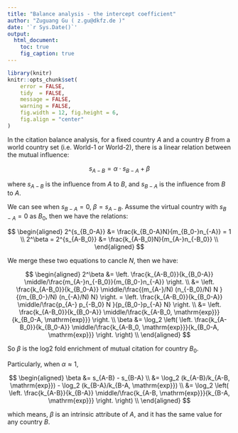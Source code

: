 ```yaml
---
title: "Balance analysis - the intercept coefficient"
author: "Zuguang Gu ( z.gu@dkfz.de )"
date: '`r Sys.Date()`'
output: 
  html_document:
    toc: true
    fig_caption: true
---
```


```r
library(knitr)
knitr::opts_chunk$set(
    error = FALSE,
    tidy  = FALSE,
    message = FALSE,
    warning = FALSE,
    fig.width = 12, fig.height = 6,
    fig.align = "center"
)
```

In the citation balance analysis, for a fixed country _A_ and a country _B_ from a world country set (i.e. World-1 or World-2), 
there is a linear relation between the mutual influence:

$$
s_{A-B} = \alpha \cdot s_{B-A} + \beta
$$

where $s_{A-B}$ is the influence from _A_ to _B_, and $s_{B-A}$ is the influence from _B_ to _A_.

We can see when $s_{B-A} = 0$, $\beta = s_{A-B}$. Assume the virtual country with $s_{B-A} = 0$ as $B_0$, then we have the relations:

$$
\begin{aligned}
2^{s_{B_0-A}} &=  \frac{k_{B_0-A}N}{m_{B_0-}n_{-A}} = 1 \\
2^\beta = 2^{s_{A-B_0}} &= \frac{k_{A-B_0}N}{m_{A-}n_{-B_0}} \\
\end{aligned}
$$

We merge these two equations to cancle $N$, then we have:

$$
\begin{aligned}
2^\beta &= \left. \frac{k_{A-B_0}}{k_{B_0-A}} \middle/\frac{m_{A-}n_{-B_0}}{m_{B_0-}n_{-A}} \right. \\
  &= \left. \frac{k_{A-B_0}}{k_{B_0-A}} \middle/\frac{(m_{A-}/N) (n_{-B_0}/N) N }{(m_{B_0-}/N)  (n_{-A}/N)  N} \right.  = \left. \frac{k_{A-B_0}}{k_{B_0-A}} \middle/\frac{p_{A-} p_{-B_0} N }{p_{B_0-}p_{-A} N} \right. \\
  &= \left. \frac{k_{A-B_0}}{k_{B_0-A}} \middle/\frac{k_{A-B_0, \mathrm{exp}}}{k_{B_0-A, \mathrm{exp}}} \right. \\
\beta &= \log_2 \left( \left. \frac{k_{A-B_0}}{k_{B_0-A}} \middle/\frac{k_{A-B_0, \mathrm{exp}}}{k_{B_0-A, \mathrm{exp}}} \right. \right) \\
\end{aligned}
$$

So $\beta$ is the log2 fold enrichment of mutual citation for country $B_0$.

Particularly, when $\alpha \approx 1$, 

$$
\begin{aligned}
\beta &= s_{A-B} - s_{B-A} \\
      &= \log_2 (k_{A-B}/k_{A-B, \mathrm{exp}}) - \log_2 (k_{B-A}/k_{B-A, \mathrm{exp}}) \\
      &= \log_2 \left( \left. \frac{k_{A-B}}{k_{B-A}} \middle/\frac{k_{A-B, \mathrm{exp}}}{k_{B-A, \mathrm{exp}}} \right. \right) \\
\end{aligned}
$$

which means, $\beta$ is an intrinsic attribute of _A_, and it has the same value for any country _B_.

<br>
<br>
<br>
<br>
<br>
<br>
<br>

